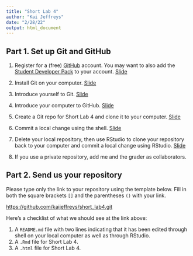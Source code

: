 ```yaml
---
title: "Short Lab 4"
author: "Kai Jeffreys"
date: "2/28/22"
output: html_document
---
```



## Part 1. Set up Git and GitHub

1. Register for a (free) [GitHub](https://github.com/) account. You may want to also add the [Student Developer Pack](https://education.github.com/pack) to your account. [Slide](https://peteragao.github.io/STAT302-AUT2021/files/slides/07_debuggit.html#60)

2. Install Git on your computer. [Slide](https://peteragao.github.io/STAT302-AUT2021/files/slides/07_debuggit.html#54)

3. Introduce yourself to Git. [Slide](https://peteragao.github.io/STAT302-AUT2021/files/slides/07_debuggit.html#61)

4. Introduce your computer to GitHub. [Slide](https://peteragao.github.io/STAT302-AUT2021/files/slides/07_debuggit.html#63)

5. Create a Git repo for Short Lab 4 and clone it to your computer. [Slide](https://peteragao.github.io/STAT302-AUT2021/files/slides/07_debuggit.html#66)

6. Commit a local change using the shell. [Slide](https://peteragao.github.io/STAT302-AUT2021/files/slides/07_debuggit.html#67)

7. Delete your local repository, then use RStudio to clone your repository back to your computer and commit a local change using RStudio. [Slide](https://peteragao.github.io/STAT302-AUT2021/files/slides/07_debuggit.html#71)

8. If you use a private repository, add me and the grader as collaborators.

## Part 2. Send us your repository

Please type only the link to your repository using the template below. Fill in both the square brackets `[]` and the parentheses `()` with your link.

[https://github.com/kaijeffreys/short_lab4.git](https://github.com/kaijeffreys/short_lab4.git)

Here's a checklist of what we should see at the link above:

1. A `README.md` file with two lines indicating that it has been edited through shell on your local computer as well as through RStudio.
2. A `.Rmd` file for Short Lab 4.
3. A `.html` file for Short Lab 4.
